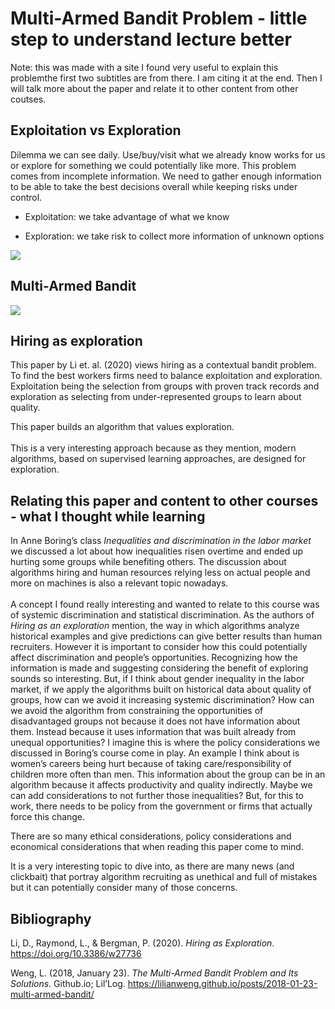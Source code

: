 # Multi-Armed Bandit Problem - little step to understand lecture better

Note: this was made with a site I found very useful to explain this problemthe first two subtitles are from there. I am citing it at the end. Then I will talk more about the paper and relate it to other content from other coutses.

## Exploitation vs Exploration

Dilemma we can see daily. Use/buy/visit what we already know works for us or explore for something we could potentially like more. This problem comes from incomplete information. We need to gather enough information to be able to take the best decisions overall while keeping risks under control.

-   Exploitation: we take advantage of what we know

-   Exploration: we take risk to collect more information of unknown options

![](https://lilianweng.github.io/posts/2018-01-23-multi-armed-bandit/exploration_vs_exploitation.png)

## Multi-Armed Bandit

![](https://lilianweng.github.io/posts/2018-01-23-multi-armed-bandit/bern_bandit.png)

## Hiring as exploration

This paper by Li et. al. (2020) views hiring as a contextual bandit problem. To find the best workers firms need to balance exploitation and exploration. Exploitation being the selection from groups with proven track records and exploration as selecting from under-represented groups to learn about quality.

This paper builds an algorithm that values exploration. \
\
This is a very interesting approach because as they mention, modern algorithms, based on supervised learning approaches, are designed for exploration.

## Relating this paper and content to other courses - what I thought while learning

In Anne Boring's class *Inequalities and discrimination in the labor market* we discussed a lot about how inequalities risen overtime and ended up hurting some groups while benefiting others. The discussion about algorithms hiring and human resources relying less on actual people and more on machines is also a relevant topic nowadays. \
\
A concept I found really interesting and wanted to relate to this course was of systemic discrimination and statistical discrimination. As the authors of *Hiring as an exploration* mention, the way in which algorithms analyze historical examples and give predictions can give better results than human recruiters. However it is important to consider how this could potentially affect discrimination and people's opportunities. Recognizing how the information is made and suggesting considering the benefit of exploring sounds so interesting. But, if I think about gender inequality in the labor market, if we apply the algorithms built on historical data about quality of groups, how can we avoid it increasing systemic discrimination? How can we avoid the algorithm from constraining the opportunities of disadvantaged groups not because it does not have information about them. Instead because it uses information that was built already from unequal opportunities? I imagine this is where the policy considerations we discussed in Boring's course come in play. An example I think about is women's careers being hurt because of taking care/responsibility of children more often than men. This information about the group can be in an algorithm because it affects productivity and quality indirectly. Maybe we can add considerations to not further those inequalities? But, for this to work, there needs to be policy from the government or firms that actually force this change.

There are so many ethical considerations, policy considerations and economical considerations that when reading this paper come to mind.

It is a very interesting topic to dive into, as there are many news (and clickbait) that portray algorithm recruiting as unethical and full of mistakes but it can potentially consider many of those concerns.

## Bibliography

Li, D., Raymond, L., & Bergman, P. (2020). *Hiring as Exploration*. <https://doi.org/10.3386/w27736>

‌Weng, L. (2018, January 23). *The Multi-Armed Bandit Problem and Its Solutions*. Github.io; Lil’Log. <https://lilianweng.github.io/posts/2018-01-23-multi-armed-bandit/>

‌
